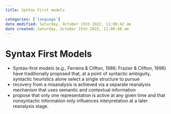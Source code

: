 ```yaml
---
title: Syntax First models

categories: ['language']
date modified: Saturday, October 15th 2022, 11:08:42 am
date created: Saturday, October 15th 2022, 11:08:40 am
---
```


# Syntax First Models


- Syntax-first models (e.g., Ferreira & Clifton, 1986; Frazier & Clifton, 1996) have traditionally proposed that, at a point of syntactic ambiguity, syntactic heuristics alone select a single structure to pursue
- recovery from a misanalysis is achieved via a separate reanalysis mechanism that uses semantic and contextual information
- propose that only one representation is active at any given time and that nonsyntactic information only influences interpretation at a later reanalysis stage.



